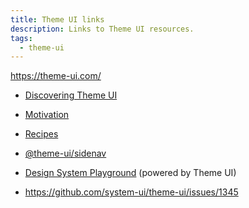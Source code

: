 ```yaml
---
title: Theme UI links
description: Links to Theme UI resources.
tags:
  - theme-ui
---
```


https://theme-ui.com/

- [Discovering Theme UI](https://laurieontech.com/posts/discovering-theme-ui/)
- [Motivation](https://theme-ui.com/guides/motivation/)
- [Recipes](https://theme-ui.com/recipes/)
- [@theme-ui/sidenav](https://theme-ui.com/packages/sidenav)
- [Design System Playground](https://design-system-playground.netlify.app/)
  (powered by Theme UI)

- https://github.com/system-ui/theme-ui/issues/1345
